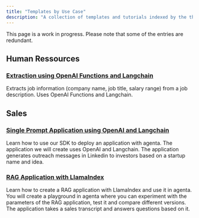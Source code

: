 ```yaml
---
title: "Templates by Use Case"
description: "A collection of templates and tutorials indexed by the the use case."
---
```

<Note> This page is a work in progress. Please note that some of the entries are redundant. </Note>

## Human Ressources
### [Extraction using OpenAI Functions and Langchain](/cookbook/extract_job_information)
Extracts job information (company name, job title, salary range) from a job description. Uses OpenAI Functions and Langchain.

## Sales
### [Single Prompt Application using OpenAI and Langchain](/tutorials/first-app-with-langchain)
Learn how to use our SDK to deploy an application with agenta. The application we will create uses OpenAI and Langchain. The application generates outreach messages in Linkedin to investors based on a startup name and idea. 
### [RAG Application with LlamaIndex](/tutorials/build-rag-application)
Learn how to create a RAG application with LlamaIndex and use it in agenta. You will create a playground in agenta where you can experiment with the parameters of the RAG application, test it and compare different versions. The application takes a sales transcript and answers questions based on it.
